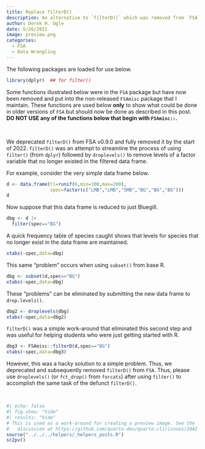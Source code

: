 ```yaml
---
title: Replace filterD()
description: An alternative to `filterD()` which was removed from `FSA`.
author: Derek H. Ogle
date: 5/26/2021
image: preview.png
categories:
  - FSA
  - Data Wrangling
---
```


:::{.callout-note}
The following packages are loaded for use below.
:::

```r
library(dplyr)  ## for filter()
```

:::{.callout-warning}
Some functions illustrated below were in the `FSA` package but have now been removed and put into the non-released `FSAmisc` package that I maintain. These functions are used below **only** to show what could be done in older versions of `FSA` but should now be done as described in this post. **DO NOT USE any of the functions below that begin with `FSAmisc::`.**
:::

&nbsp;

We deprecated `filterD()` from FSA v0.9.0 and fully removed it by the start of 2022. `filterD()` was an attempt to streamline the process of using `filter()` (from `dplyr`) followed by `droplevels()` to remove levels of a factor variable that no longer existed in the filtered data frame.

For example, consider the very simple data frame below.

```r
d <- data.frame(tl=runif(6,min=100,max=200),
                spec=factor(c("LMB","LMB","SMB","BG","BG","BG")))
d
```

Now suppose that this data frame is reduced to just Bluegill.

```r
dbg <- d |>
  filter(spec=="BG")
```

A quick frequency table of species caught shows that levels for species that no longer exist in the data frame are maintained.

```r
xtabs(~spec,data=dbg)
```

This same "problem" occurs when using `subset()` from base R.

```r
dbg <- subset(d,spec=="BG")
xtabs(~spec,data=dbg)
```

These "problems" can be eliminated by submitting the new data frame to `drop.levels()`.

```r
dbg2 <- droplevels(dbg)
xtabs(~spec,data=dbg2)
```

`filterD()` was a simple work-around that eliminated this second step and was useful for helping students who were just getting started with R.

```r
dbg3 <- FSAmisc::filterD(d,spec=="BG")
xtabs(~spec,data=dbg3)
```

However, this was a hacky solution to a simple problem. Thus, we deprecated and subsequently removed `filterD()` from `FSA`. Thus, please use `droplevels()` (or `fct_drop()` from `forcats`) after using `filter()` to accomplish the same task of the defunct `filterD()`.

&nbsp;

```r
#| echo: false
#| fig.show: "hide"
#| results: "hide"
# This is used as a work-around for creating a preview image. See the
#   discussion at https://github.com/quarto-dev/quarto-cli/issues/2042
source("../../../helpers/_helpers_posts.R")
sc2pv()
```
